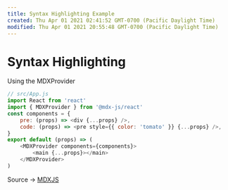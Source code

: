 ```yaml
---
title: Syntax Highlighting Example
created: Thu Apr 01 2021 02:41:52 GMT-0700 (Pacific Daylight Time)
modified: Thu Apr 01 2021 20:55:48 GMT-0700 (Pacific Daylight Time)
---
```


# Syntax Highlighting

Using the MDXProvider

```javascript
// src/App.js
import React from 'react'
import { MDXProvider } from '@mdx-js/react'
const components = {
	pre: (props) => <div {...props} />,
	code: (props) => <pre style={{ color: 'tomato' }} {...props} />,
}
export default (props) => (
	<MDXProvider components={components}>
		<main {...props}></main>
	</MDXProvider>
)
```

Source -> [MDXJS](https://mdxjs.com/guides/syntax-highlighting)
